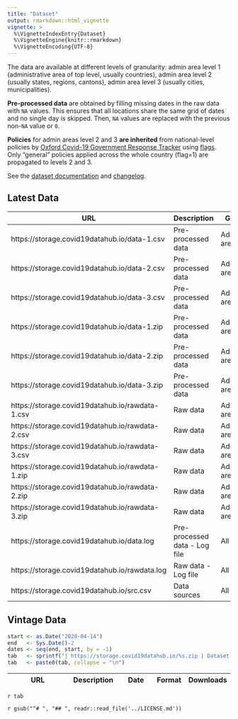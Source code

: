 ```yaml
---
title: "Dataset"
output: rmarkdown::html_vignette
vignette: >
  %\VignetteIndexEntry{Dataset}
  %\VignetteEngine{knitr::rmarkdown}
  %\VignetteEncoding{UTF-8}
---
```


The data are available at different levels of granularity: admin area level 1 (administrative area of top level, usually countries), admin area level 2 (usually states, regions, cantons), admin area level 3 (usually cities, municipalities). 

**Pre-processed data** are obtained by filling missing dates in the raw data with `NA` values. This ensures that all locations share the same grid of dates and no single day is skipped. Then, `NA` values are replaced with the previous non-`NA` value or `0`.

**Policies** for admin areas level 2 and 3 **are inherited** from national-level policies by [Oxford Covid-19 Government Response Tracker](https://github.com/OxCGRT/covid-policy-tracker) using [flags](https://github.com/OxCGRT/covid-policy-tracker/blob/master/documentation/codebook.md). Only "general" policies applied across the whole country (flag=1) are propagated to levels 2 and 3.

See the [dataset documentation](/articles/doc/data.html) and [changelog](/news/index.html).

## Latest Data

| URL                              | Description                                                  | Granularity | Format | Downloads |
| ----------------------------------------------- | ----------------------- | --------------------------- | --- | ---------- |
| https://storage.covid19datahub.io/data-1.csv | Pre-processed data | Administrative area level 1 | CSV | ![](https://storage.covid19datahub.io/downloads/data-1.csv.svg) | 
| https://storage.covid19datahub.io/data-2.csv | Pre-processed data | Administrative area level 2 | CSV | ![](https://storage.covid19datahub.io/downloads/data-2.csv.svg) |
| https://storage.covid19datahub.io/data-3.csv | Pre-processed data | Administrative area level 3 | CSV | ![](https://storage.covid19datahub.io/downloads/data-3.csv.svg) |
| https://storage.covid19datahub.io/data-1.zip | Pre-processed data | Administrative area level 1 | ZIP | ![](https://storage.covid19datahub.io/downloads/data-1.zip.svg) |
| https://storage.covid19datahub.io/data-2.zip | Pre-processed data | Administrative area level 2 | ZIP | ![](https://storage.covid19datahub.io/downloads/data-2.zip.svg) |
| https://storage.covid19datahub.io/data-3.zip | Pre-processed data | Administrative area level 3 | ZIP | ![](https://storage.covid19datahub.io/downloads/data-3.zip.svg) |
| https://storage.covid19datahub.io/rawdata-1.csv | Raw data | Administrative area level 1 | CSV | ![](https://storage.covid19datahub.io/downloads/rawdata-1.csv.svg) |
| https://storage.covid19datahub.io/rawdata-2.csv | Raw data | Administrative area level 2 | CSV | ![](https://storage.covid19datahub.io/downloads/rawdata-2.csv.svg) |
| https://storage.covid19datahub.io/rawdata-3.csv | Raw data | Administrative area level 3 | CSV | ![](https://storage.covid19datahub.io/downloads/rawdata-3.csv.svg) |
| https://storage.covid19datahub.io/rawdata-1.zip | Raw data | Administrative area level 1 | ZIP | ![](https://storage.covid19datahub.io/downloads/rawdata-1.zip.svg) |
| https://storage.covid19datahub.io/rawdata-2.zip | Raw data | Administrative area level 2 | ZIP | ![](https://storage.covid19datahub.io/downloads/rawdata-2.zip.svg) |
| https://storage.covid19datahub.io/rawdata-3.zip | Raw data | Administrative area level 3 | ZIP | ![](https://storage.covid19datahub.io/downloads/rawdata-3.zip.svg) |
| https://storage.covid19datahub.io/data.log | Pre-processed data - Log file | All levels | CSV | ![](https://storage.covid19datahub.io/downloads/data.log.svg) |
| https://storage.covid19datahub.io/rawdata.log | Raw data - Log file | All levels | CSV | ![](https://storage.covid19datahub.io/downloads/rawdata.log.svg) |
| https://storage.covid19datahub.io/src.csv | Data sources | All levels | CSV | ![](https://storage.covid19datahub.io/downloads/src.csv.svg) |


## Vintage Data

```r
start <- as.Date("2020-04-14")
end   <- Sys.Date()-2
dates <- seq(end, start, by = -1)
tab   <- sprintf("| https://storage.covid19datahub.io/%s.zip | Dataset snapshot (vintage) | %s | ZIP | ![](https://storage.covid19datahub.io/downloads/%s.zip.svg) |", dates, dates, dates)
tab   <- paste0(tab, collapse = "\n")
```


| URL                              | Description                                                  | Date | Format | Downloads |
| ----------------------------------------------- | --------------------------- | ----------------------- | --- | ---------- |
`r tab`

`r gsub("^# ", "## ", readr::read_file('../LICENSE.md'))`
